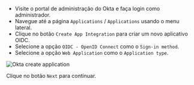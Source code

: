 - Visite o portal de administração do Okta e faça login como administrador.
- Navegue até a página `Applications` / `Applications` usando o menu lateral.
- Clique no botão `Create App Integration` para criar um novo aplicativo OIDC.
- Selecione a opção `OIDC - OpenID Connect` como o `Sign-in method`.
- Selecione a opção `Web Application` como o `Application type`.

<img src="/img/assets/okta_create_application.webp" alt="Okta create application" />

Clique no botão `Next` para continuar.
